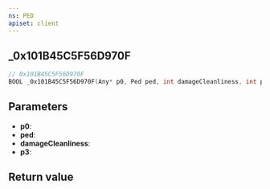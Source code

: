 ```yaml
---
ns: PED
apiset: client
---
```

## _0x101B45C5F56D970F

```c
// 0x101B45C5F56D970F
BOOL _0x101B45C5F56D970F(Any* p0, Ped ped, int damageCleanliness, int p3);
```


## Parameters
* **p0**:
* **ped**:
* **damageCleanliness**:
* **p3**:

## Return value